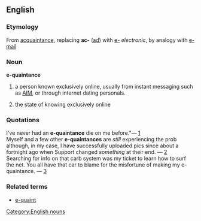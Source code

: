 ==English==

===Etymology===
From {{E.}}<em><!-- Kludge: template followed by link swallows space--></em> [[acquaintance]], replacing '''ac-''' ([[ad#Latin|ad]]) with [[e-]] ''electronic'', by analogy with [[e-mail]]

===Noun===
[[Category:English nouns]]
'''e-quaintance'''

# {{internet}} a person known exclusively online, usually from instant messaging such as [[AIM]], or through internet dating personals.
# {{internet}} the state of knowing exclusively online

===Quotations===
I've never had an '''e-quaintance''' die on me before."&mdash; [http://groups-beta.google.com/group/misc.writing/msg/51b2d9c410201291] <br/>
Myself and a few other '''e-quaintances''' are ''still'' experiencing the prob although, in my case, I have successfully uploaded pics since about a fortnight ago when Support changed ''something'' at their end. &mdash; [http://groups-beta.google.com/group/pipex.dialup/msg/4acf27cc2f1be58b] <br/>
Searching for info on that carb system was my ticket to learn how to surf the net.  You all have that car to blame for the misfortune of making my e-quaintance. &mdash; [http://groups-beta.google.com/group/rec.autos.makers.vw.watercooled/msg/f4d0c29ad4fffde4]

===Related terms===
*[[e-quaint]]